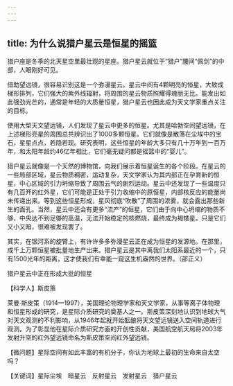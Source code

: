```yaml
---
---
---
```

title: 为什么说猎户星云是恒星的摇篮
---




猎户座是冬季的北天星空里最壮观的星座。猎户星云就位于“猎户”腰间“佩剑”的中部，人眼刚好可见。

借助望远镜，很容易识别这是一个弥漫星云。星云中间有4颗明亮的恒星，大致成梯形排列，它们强大的紫外线辐射，将周围的星云物质照耀得瑰丽无比。能发出如此强劲光芒的，通常是年轻的大质量恒星，猎户星云也因此成为天文学家重点关注的目标。

使用大型天文望远镜，人们发现了星云中更多的恒星。尤其是哈勃空间望远镜，在上述梯形亮星的周围总共辨识出了1000多颗恒星。它们就像是散落在尘埃中的宝石，星星点点，若隐若现。研究表明，这些恒星的年龄大多只有几十万年到一百万年，和太阳年龄约46亿年相比，它们毫无疑问都是摇篮中的“婴儿”。

猎户星云就像是一个天然的博物馆，向我们展示着恒星诞生的各个阶段。在星云的一些局部区域，星云物质稠密，运动复杂，天文学家认为其内部正在孕育新的恒星，中心区域的引力坍缩导致了周围云气的剧烈运动。星云中还发现了一些温度只有几百开的红外星，它们可能是正处于引力收缩中的原恒星，内部核反应的能量尚未传递出来。等到这些恒星形成，星风彻底“吹散”了周围的浓雾，就会露出那些新生的面孔。当然，星云中还会有更多“流产”的恒星，它们由于向中心坍缩的物质不够，中央达不到足够的高温，无法开始稳定的核燃烧，最终成为褐矮星。只是它们又小又暗，很难被发现罢了。

其实，在银河系的旋臂上，有许许多多弥漫星云正在成为恒星的发源地。在那里，成千上万颗恒星被批量地生产出来。猎户星云是其中离我们太阳系最近的一个，只有1500光年的距离，这才使我们有幸能一窥这生机盎然的世界。（邵正义）

猎户星云中正在形成大批的恒星





【科学人】斯皮策



莱曼·斯皮策（1914—1997），美国理论物理学家和天文学家，从事等离子体物理和恒星形成的研究，是星际介质研究的奠基人之一。斯皮策深刻地认识到地球大气对天文观测的不利影响，从1946年起就开始酝酿将天文望远镜送入空间轨道进行观测。为了彰显他在星际介质研究方面的开创性贡献，美国航空航天局将2003年发射升空的红外望远镜命名为斯皮策空间红外望远镜。

【微问题】星际空间有如此丰富的有机分子，你认为地球上最初的生命来自太空吗？

【关键词】星际尘埃　暗星云　反射星云　发射星云　猎户星云